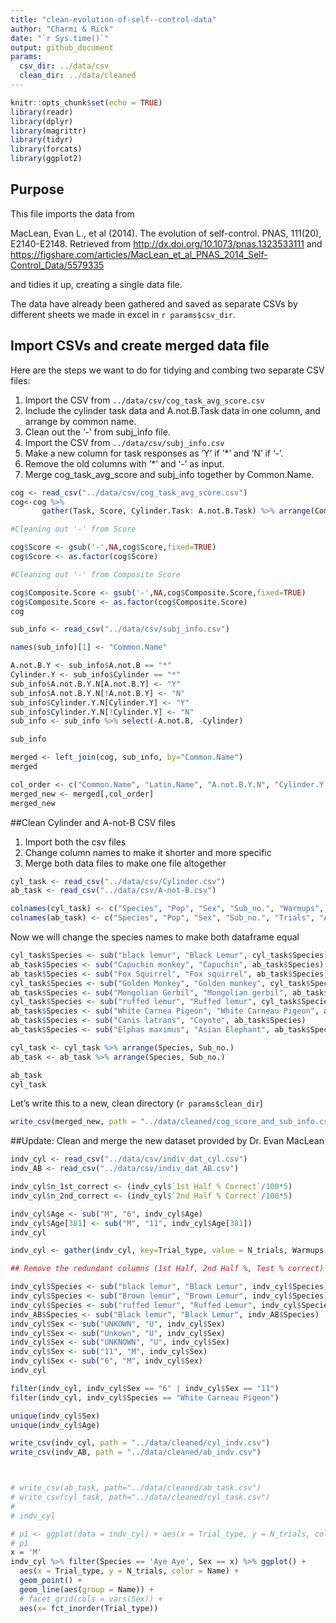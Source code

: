 ```yaml
---
title: "clean-evolution-of-self--control-data"
author: "Charmi & Rick"
date: "`r Sys.time()`"
output: github_document
params:
  csv_dir: ../data/csv
  clean_dir: ../data/cleaned
---
```


```r
knitr::opts_chunk$set(echo = TRUE)
library(readr)
library(dplyr)
library(magrittr)
library(tidyr)
library(forcats)
library(ggplot2)
```

## Purpose

This file imports the data from 

MacLean, Evan L., et al (2014). The evolution of self-control. PNAS, 111(20), E2140-E2148. Retrieved from <http://dx.doi.org/10.1073/pnas.1323533111> and <https://figshare.com/articles/MacLean_et_al_PNAS_2014_Self-Control_Data/5579335>

and tidies it up, creating a single data file.

The data have already been gathered and saved as separate CSVs by different sheets we made in excel in `r params$csv_dir`.

## Import CSVs and create merged data file

Here are the steps we want to do for tidying and combing two separate CSV files:

1. Import the CSV from `../data/csv/cog_task_avg_score.csv`
2. Include the cylinder task data and A.not.B.Task data in one column, and arrange by common name.
3. Clean out the '-' from subj_info file.
4. Import the CSV from `../data/csv/subj_info.csv`
5. Make a new column for task responses as 'Y' if '*' and 'N' if '-'.
6. Remove the old columns with '*' and '-' as input.
7. Merge cog_task_avg_score and subj_info together by Common.Name.


```r
cog <- read_csv("../data/csv/cog_task_avg_score.csv")
cog<-cog %>%
       gather(Task, Score, Cylinder.Task: A.not.B.Task) %>% arrange(Common.Name)

#Cleaning out '-' from Score

cog$Score <- gsub('-',NA,cog$Score,fixed=TRUE)
cog$Score <- as.factor(cog$Score)

#Cleaning out '-' from Composite Score

cog$Composite.Score <- gsub('-',NA,cog$Composite.Score,fixed=TRUE)
cog$Composite.Score <- as.factor(cog$Composite.Score)
cog
```

```r
sub_info <- read_csv("../data/csv/subj_info.csv")

names(sub_info)[1] <- "Common.Name"

A.not.B.Y <- sub_info$A.not.B == "*"
Cylinder.Y <- sub_info$Cylinder == "*"
sub_info$A.not.B.Y.N[A.not.B.Y] <- "Y"
sub_info$A.not.B.Y.N[!A.not.B.Y] <- "N"
sub_info$Cylinder.Y.N[Cylinder.Y] <- "Y"
sub_info$Cylinder.Y.N[!Cylinder.Y] <- "N"
sub_info <- sub_info %>% select(-A.not.B, -Cylinder)

sub_info
```

```r

merged <- left_join(cog, sub_info, by="Common.Name")
merged

```

```r

col_order <- c("Common.Name", "Latin.Name", "A.not.B.Y.N", "Cylinder.Y.N", "Task", "Score", "Composite.Score", "Sex", "Age", "Population", "Subject")
merged_new <- merged[,col_order]
merged_new

```

##Clean Cylinder and A-not-B CSV files

1. Import both the csv files
2. Change column names to make it shorter and more specific
3. Merge both data files to make one file altogether

```r

cyl_task <- read_csv("../data/csv/Cylinder.csv")
ab_task <- read_csv("../data/csv/A-not-B.csv")

colnames(cyl_task) <- c("Species", "Pop", "Sex", "Sub_no.", "Warmups", "Test_percent_correct", "first_corr", "second_corr")
colnames(ab_task) <- c("Species", "Pop", "Sex", "Sub_no.", "Trials", "Accuracy")
```

Now we will change the species names to make both dataframe equal

```r

cyl_task$Species <- sub("black lemur", "Black Lemur", cyl_task$Species)
ab_task$Species <- sub("Capuchin monkey", "Capuchin", ab_task$Species)
ab_task$Species <- sub("Fox Squirrel", "Fox squirrel", ab_task$Species)
cyl_task$Species <- sub("Golden Monkey", "Golden monkey", cyl_task$Species)
ab_task$Species <- sub("Mongolian Gerbil", "Mongolian gerbil", ab_task$Species)
cyl_task$Species <- sub("ruffed lemur", "Ruffed lemur", cyl_task$Species)
ab_task$Species <- sub("White Carnea Pigeon", "White Carneau Pigeon", ab_task$Species)
ab_task$Species <- sub("Canis latrans", "Coyote", ab_task$Species)
ab_task$Species <- sub("Elphas maximus", "Asian Elephant", ab_task$Species)

cyl_task <- cyl_task %>% arrange(Species, Sub_no.)
ab_task <- ab_task %>% arrange(Species, Sub_no.)

ab_task
cyl_task

```

Let's write this to a new, clean directory (`r params$clean_dir`)

```r
write_csv(merged_new, path = "../data/cleaned/cog_score_and_sub_info.csv")
```

##Update: Clean and merge the new dataset provided by Dr. Evan MacLean

```r

indv_cyl <- read_csv("../data/csv/indiv_dat_cyl.csv")
indv_AB <- read_csv("../data/csv/indiv_dat_AB.csv")

indv_cyl$n_1st_correct <- (indv_cyl$`1st Half % Correct`/100*5)
indv_cyl$n_2nd_correct <- (indv_cyl$`2nd Half % Correct`/100*5)

indv_cyl$Age <- sub("M", "6", indv_cyl$Age)
indv_cyl$Age[381] <- sub("M", "11", indv_cyl$Age[381])
indv_cyl

indv_cyl <- gather(indv_cyl, key=Trial_type, value = N_trials, Warmups, `n_1st_correct`, `n_2nd_correct`)

## Remove the redundant columns (1st Half, 2nd Half %, Test % correct)

indv_cyl$Species <- sub("black lemur", "Black Lemur", indv_cyl$Species)
indv_cyl$Species <- sub("Brown lemur", "Brown Lemur", indv_cyl$Species)
indv_cyl$Species <- sub("ruffed lemur", "Ruffed Lemur", indv_cyl$Species)
indv_AB$Species <- sub("Black lemur", "Black Lemur", indv_AB$Species)
indv_cyl$Sex <- sub("UNKOWN", "U", indv_cyl$Sex)
indv_cyl$Sex <- sub("Unkown", "U", indv_cyl$Sex)
indv_cyl$Sex <- sub("UNKNOWN", "U", indv_cyl$Sex)
indv_cyl$Sex <- sub("11", "M", indv_cyl$Sex)
indv_cyl$Sex <- sub("6", "M", indv_cyl$Sex)
indv_cyl

filter(indv_cyl, indv_cyl$Sex == "6" | indv_cyl$Sex == "11")
filter(indv_cyl, indv_cyl$Species == "White Carneau Pigeon")

unique(indv_cyl$Sex)
unique(indv_cyl$Age)

write_csv(indv_cyl, path = "../data/cleaned/cyl_indv.csv")
write_csv(indv_AB, path = "../data/cleaned/ab_indv.csv")



# write_csv(ab_task, path="../data/cleaned/ab_task.csv")
# write_csv(cyl_task, path="../data/cleaned/cyl_task.csv")
# 
# indv_cyl
```


```r

# p1 <- ggplot(data = indv_cyl) + aes(x = Trial_type, y = N_trials, color = Species, group_by(Species)) + geom_point() + geom_line()
# p1
x = 'M'
indv_cyl %>% filter(Species == 'Aye Aye', Sex == x) %>% ggplot() +
  aes(x = Trial_type, y = N_trials, color = Name) +
  geom_point() +
  geom_line(aes(group = Name)) +
  # facet_grid(cols = vars(Sex)) +
  aes(x= fct_inorder(Trial_type))
```





